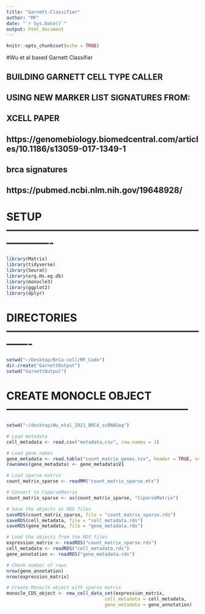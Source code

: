 ---
title: "Garnett-Classifier"
author: "MF"
date: "`r Sys.Date()`"
output: html_document
---

```{r setup, include=FALSE}
knitr::opts_chunk$set(echo = TRUE)
```


#Wu et al based Garnett Classifier

## BUILDING GARNETT CELL TYPE CALLER

## USING NEW MARKER LIST SIGNATURES FROM:
## XCELL PAPER 
## https://genomebiology.biomedcentral.com/articles/10.1186/s13059-017-1349-1
## brca signatures 
## https://pubmed.ncbi.nlm.nih.gov/19648928/

# SETUP -------------------------------------------------------------------
```{r}
library(Matrix)
library(tidyverse)
library(Seurat)
library(org.Hs.eg.db)
library(monocle3)
library(ggplot2)
library(dplyr)
```

# DIRECTORIES -------------------------------------------------------------
```{r}
setwd("~/Desktop/BrCa-cell/MF_Code")
dir.create("GarnettOutput")
setwd("GarnettOutput")
```


# CREATE MONOCLE OBJECT ---------------------------------------------------

```{r}
setwd("~/desktop/Wu_etal_2021_BRCA_scRNASeq")

# Load metadata
cell_metadata <- read.csv("metadata.csv", row.names = 1)

# Load gene names
gene_metadata <- read.table("count_matrix_genes.tsv", header = TRUE, sep = "\t")
rownames(gene_metadata) <- gene_metadata$V1

# Load sparse matrix
count_matrix_sparse <- readMM("count_matrix_sparse.mtx")

# Convert to CsparseMatrix
count_matrix_sparse <- as(count_matrix_sparse, "CsparseMatrix")

# Save the objects as RDS files
saveRDS(count_matrix_sparse, file = "count_matrix_sparse.rds")
saveRDS(cell_metadata, file = "cell_metadata.rds")
saveRDS(gene_metadata, file = "gene_metadata.rds")

# Load the objects from the RDS files
expression_matrix <- readRDS("count_matrix_sparse.rds")
cell_metadata <- readRDS("cell_metadata.rds")
gene_annotation <- readRDS("gene_metadata.rds")

# Check number of rows
nrow(gene_annotation)
nrow(expression_matrix)

# Create Monocle object with sparse matrix
monocle_CDS_object <- new_cell_data_set(expression_matrix,
                                    cell_metadata = cell_metadata,
                                    gene_metadata = gene_annotation)

```

